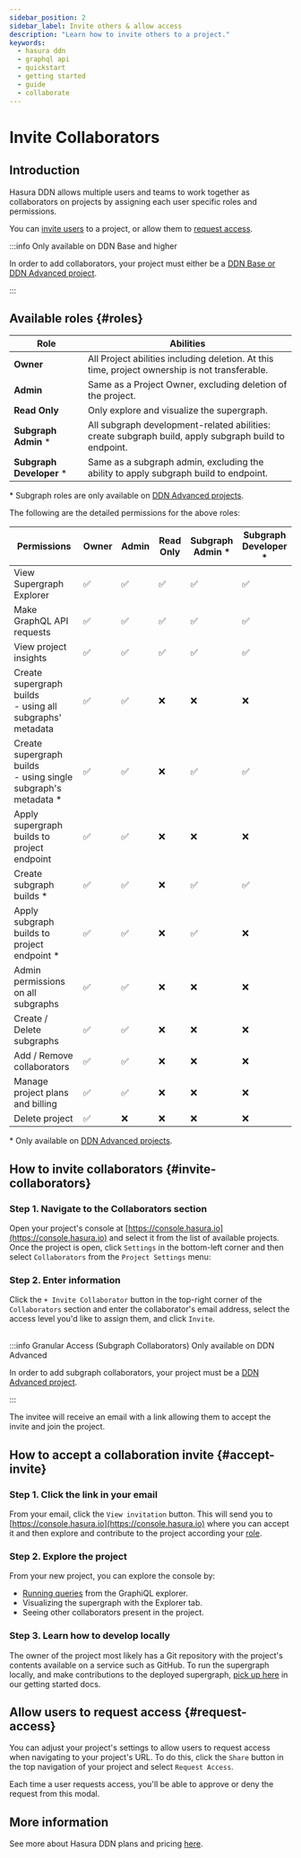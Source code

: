 ```yaml
---
sidebar_position: 2
sidebar_label: Invite others & allow access
description: "Learn how to invite others to a project."
keywords:
  - hasura ddn
  - graphql api
  - quickstart
  - getting started
  - guide
  - collaborate
---
```



# Invite Collaborators

## Introduction

Hasura DDN allows multiple users and teams to work together as collaborators on projects by assigning each user specific
roles and permissions.

You can [invite users](#invite-collaborators) to a project, or allow them to [request access](#request-access).

:::info Only available on DDN Base and higher

In order to add collaborators, your project must either be a
[DDN Base or DDN Advanced project](https://hasura.io/pricing/ddn).

:::

## Available roles {#roles}

| Role                     | Abilities                                                                                            |
|--------------------------|------------------------------------------------------------------------------------------------------|
| **Owner**                | All Project abilities including deletion. At this time, project ownership is not transferable.       |
| **Admin**                | Same as a Project Owner, excluding deletion of the project.                                          |
| **Read Only**            | Only explore and visualize the supergraph.                                                           |
| **Subgraph Admin** *     | All subgraph development-related abilities: create subgraph build, apply subgraph build to endpoint. |
| **Subgraph Developer** * | Same as a subgraph admin, excluding the ability to apply subgraph build to endpoint.                 |

\* Subgraph roles are only available on [DDN Advanced projects](https://hasura.io/pricing/ddn).

The following are the detailed permissions for the above roles:

| Permissions                                                        | Owner | Admin | Read Only | Subgraph<br/> Admin * | Subgraph<br/> Developer * |
|--------------------------------------------------------------------|-------|-------|-----------|-----------------------|---------------------------|
| View Supergraph Explorer                                           | ✅     | ✅     | ✅         | ✅                     | ✅                         |
| Make GraphQL API requests                                          | ✅     | ✅     | ✅         | ✅                     | ✅                         |
| View project insights                                              | ✅     | ✅     | ✅         | ✅                     | ✅                         |
| Create supergraph builds<br/> - using all subgraphs' metadata      | ✅     | ✅     | ❌         | ❌                     | ❌                         |
| Create supergraph builds<br/> - using single subgraph's metadata * | ✅     | ✅     | ❌         | ✅                     | ✅                         |
| Apply supergraph builds to project endpoint                        | ✅     | ✅     | ❌         | ❌                     | ❌                         |
| Create subgraph builds *                                           | ✅     | ✅     | ❌         | ✅                     | ✅                         |
| Apply subgraph builds to project endpoint *                        | ✅     | ✅     | ❌         | ✅                     | ❌                         |
| Admin permissions on all subgraphs                                 | ✅     | ✅     | ❌         | ❌                     | ❌                         |
| Create / Delete subgraphs                                          | ✅     | ✅     | ❌         | ❌                     | ❌                         |
| Add / Remove collaborators                                         | ✅     | ✅     | ❌         | ❌                     | ❌                         |
| Manage project plans and billing                                   | ✅     | ✅     | ❌         | ❌                     | ❌                         |
| Delete project                                                     | ✅     | ❌     | ❌         | ❌                     | ❌                         |

\* Only available on [DDN Advanced projects](https://hasura.io/pricing/ddn).

## How to invite collaborators {#invite-collaborators}

### Step 1. Navigate to the Collaborators section

Open your project's console at [https://console.hasura.io](https://console.hasura.io) and select it from the list of
available projects. Once the project is open, click `Settings` in the bottom-left corner and then select `Collaborators`
from the `Project Settings` menu:

<Thumbnail src="/img/ci-cd/0.0.1_console_invite-collaborator.png" alt="Invite a collaborator" width="1000" />

### Step 2. Enter information

Click the `+ Invite Collaborator` button in the top-right corner of the `Collaborators` section and enter the
collaborator's email address, select the access level you'd like to assign them, and click `Invite`.

<Thumbnail src="/img/ci-cd/0.0.1_console_assign-collaborator-role.png" alt="Invite a collaborator" width="1000" />

<br />
:::info Granular Access (Subgraph Collaborators) Only available on DDN Advanced

In order to add subgraph collaborators, your project must be a [DDN Advanced project](https://hasura.io/pricing/ddn).

:::

The invitee will receive an email with a link allowing them to accept the invite and join the project.

## How to accept a collaboration invite {#accept-invite}

### Step 1. Click the link in your email

From your email, click the `View invitation` button. This will send you to
[https://console.hasura.io](https://console.hasura.io) where you can accept it and then explore and contribute to the
project according your [role](#roles).

### Step 2. Explore the project

From your new project, you can explore the console by:

- [Running queries](/graphql-api/queries/) from the GraphiQL explorer.
- Visualizing the supergraph with the Explorer tab.
- Seeing other collaborators present in the project.

### Step 3. Learn how to develop locally

The owner of the project most likely has a Git repository with the project's contents available on a service such as
GitHub. To run the supergraph locally, and make contributions to the deployed supergraph,
[pick up here](/getting-started/build/build-your-api) in our getting started docs.

## Allow users to request access {#request-access}

You can adjust your project's settings to allow users to request access when navigating to your project's URL. To do
this, click the `Share` button in the top navigation of your project and select `Request Access`.

<Thumbnail
  src="/img/get-started/console_read-only.png"
  alt="Allow users to request access to your project"
  width="1000"
/>

Each time a user requests access, you'll be able to approve or deny the request from this modal.

## More information

See more about Hasura DDN plans and pricing [here](billing/pricing.mdx).
